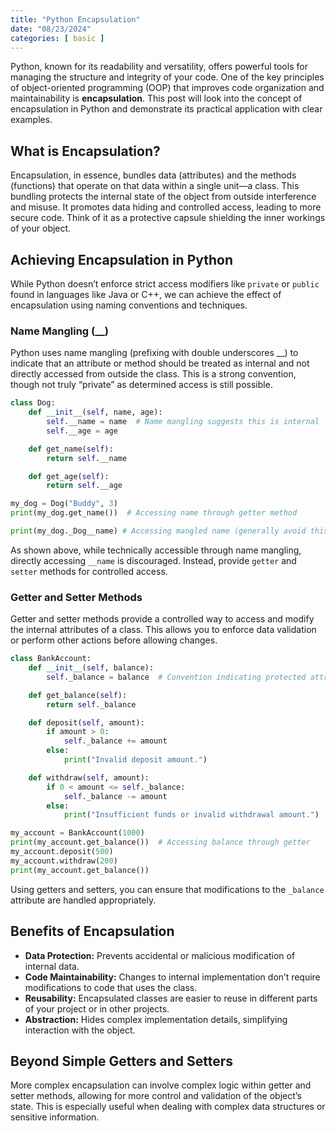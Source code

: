 ```yaml
---
title: "Python Encapsulation"
date: "08/23/2024"
categories: [ basic ]
---
```



Python, known for its readability and versatility, offers powerful tools for managing the structure and integrity of your code.  One of the key principles of object-oriented programming (OOP) that improves code organization and maintainability is **encapsulation**.  This post will look into the concept of encapsulation in Python and demonstrate its practical application with clear examples.


## What is Encapsulation?

Encapsulation, in essence, bundles data (attributes) and the methods (functions) that operate on that data within a single unit—a class. This bundling protects the internal state of the object from outside interference and misuse. It promotes data hiding and controlled access, leading to more secure code. Think of it as a protective capsule shielding the inner workings of your object.


## Achieving Encapsulation in Python

While Python doesn't enforce strict access modifiers like `private` or `public` found in languages like Java or C++,  we can achieve the effect of encapsulation using naming conventions and techniques.

### Name Mangling (\_\_)

Python uses name mangling (prefixing with double underscores __) to indicate that an attribute or method should be treated as internal and not directly accessed from outside the class. This is a strong convention, though not truly "private" as determined access is still possible.

```python
class Dog:
    def __init__(self, name, age):
        self.__name = name  # Name mangling suggests this is internal
        self.__age = age

    def get_name(self):
        return self.__name

    def get_age(self):
        return self.__age

my_dog = Dog("Buddy", 3)
print(my_dog.get_name())  # Accessing name through getter method

print(my_dog._Dog__name) # Accessing mangled name (generally avoid this)

```

As shown above, while technically accessible through name mangling, directly accessing `__name` is discouraged.  Instead, provide `getter` and `setter` methods for controlled access.


### Getter and Setter Methods

Getter and setter methods provide a controlled way to access and modify the internal attributes of a class.  This allows you to enforce data validation or perform other actions before allowing changes.

```python
class BankAccount:
    def __init__(self, balance):
        self._balance = balance  # Convention indicating protected attribute

    def get_balance(self):
        return self._balance

    def deposit(self, amount):
        if amount > 0:
            self._balance += amount
        else:
            print("Invalid deposit amount.")

    def withdraw(self, amount):
        if 0 < amount <= self._balance:
            self._balance -= amount
        else:
            print("Insufficient funds or invalid withdrawal amount.")

my_account = BankAccount(1000)
print(my_account.get_balance())  # Accessing balance through getter
my_account.deposit(500)
my_account.withdraw(200)
print(my_account.get_balance())

```

Using getters and setters, you can ensure that modifications to the `_balance` attribute are handled appropriately.


## Benefits of Encapsulation

* **Data Protection:** Prevents accidental or malicious modification of internal data.
* **Code Maintainability:**  Changes to internal implementation don't require modifications to code that uses the class.
* **Reusability:** Encapsulated classes are easier to reuse in different parts of your project or in other projects.
* **Abstraction:** Hides complex implementation details, simplifying interaction with the object.


##  Beyond Simple Getters and Setters


More complex encapsulation can involve complex logic within getter and setter methods, allowing for more control and validation of the object's state. This is especially useful when dealing with complex data structures or sensitive information.

